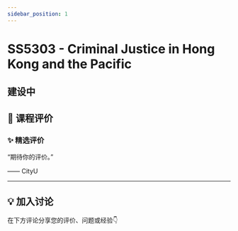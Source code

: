 ```yaml
---
sidebar_position: 1
---
```



# SS5303 - Criminal Justice in Hong Kong and the Pacific

## 建设中

## **💬 课程评价**

### ✨ **精选评价**
<div className={commentStyles.commentBox}>
    <p className={commentStyles.commentText}>
        “期待你的评价。”
    </p>
    <p className={commentStyles.commentAuthor}>—— CityU</p>
</div>

---

## **💡 加入讨论**

在下方评论分享您的评价、问题或经验👇
<Utterances />
